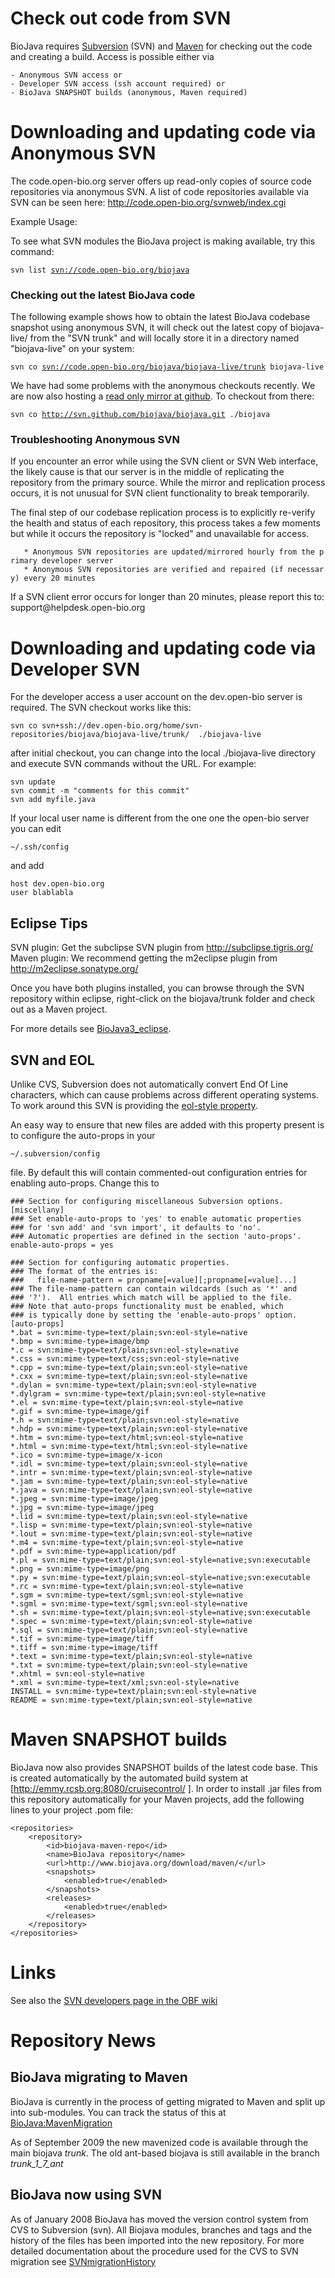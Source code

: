 =Check out code from SVN=

BioJava requires [http://subversion.tigris.org/ Subversion] (SVN) and [http://maven.apache.org/ Maven] for checking out the code and creating a build. Access is possible either via
 - Anonymous SVN access or
 - Developer SVN access (ssh account required) or
 - BioJava SNAPSHOT builds (anonymous, Maven required)

= Downloading and updating code via Anonymous SVN =

The code.open-bio.org server offers up read-only copies of source code repositories via anonymous SVN. A list of code repositories available via SVN can be seen here: http://code.open-bio.org/svnweb/index.cgi

Example Usage:

To see what SVN modules the BioJava project is making available, try this command:

 svn list svn://code.open-bio.org/biojava

===Checking out the latest BioJava code===

The following example shows how to obtain the latest BioJava codebase snapshot using anonymous SVN, it will check out the latest copy of biojava-live/ from the "SVN trunk" and will locally store it in a directory named "biojava-live" on your system:

 svn co svn://code.open-bio.org/biojava/biojava-live/trunk biojava-live

We have had some problems with the anonymous checkouts recently. We are now also hosting a [http://github.com/biojava/biojava read only mirror at github]. To checkout from there:

 svn co http://svn.github.com/biojava/biojava.git ./biojava

===Troubleshooting Anonymous SVN===

If you encounter an error while using the SVN client or SVN Web interface, the likely cause is that our server is in the middle of replicating the repository from the primary source. While the mirror and replication process occurs, it is not unusual for SVN client functionality to break temporarily.

The final step of our codebase replication process is to explicitly re-verify the health and status of each repository, this process takes a few moments but while it occurs the repository is "locked" and unavailable for access.

    * Anonymous SVN repositories are updated/mirrored hourly from the primary developer server
    * Anonymous SVN repositories are verified and repaired (if necessary) every 20 minutes 

If a SVN client error occurs for longer than 20 minutes, please report this to: support@helpdesk.open-bio.org

= Downloading and updating code via Developer SVN = 

For the developer access a user account on the dev.open-bio server is required. The SVN checkout works like this:

 svn co svn+ssh://dev.open-bio.org/home/svn-repositories/biojava/biojava-live/trunk/  ./biojava-live

after initial checkout, you can change into the local ./biojava-live directory and execute SVN commands without the URL. For example:

 svn update
 svn commit -m "comments for this commit"
 svn add myfile.java

If your local user name is different from the one one the open-bio server you can edit

 ~/.ssh/config

and add
 
 host dev.open-bio.org
 user blablabla

== Eclipse Tips ==

SVN plugin: Get the subclipse SVN plugin from [http://subclipse.tigris.org/ http://subclipse.tigris.org/]
Maven plugin: We recommend getting the m2eclipse plugin from [http://m2eclipse.sonatype.org/ http://m2eclipse.sonatype.org/] 

Once you have both plugins installed, you can browse through the SVN repository within eclipse, right-click on the biojava/trunk folder and check out as a Maven project.

For more details see [[BioJava3_eclipse]].

== SVN and EOL  ==

Unlike CVS, Subversion does not automatically convert End Of Line characters, which can cause problems
across different operating systems. To work around this SVN is providing the 
[http://svnbook.red-bean.com/en/1.1/ch07s02.html#svn-ch-7-sect-2.3.5 eol-style property].

An easy way to ensure that new files are added with this property present is to configure the auto-props in your

 ~/.subversion/config 

file. By default this will contain commented-out configuration entries for enabling auto-props. Change this to 

<pre>
### Section for configuring miscellaneous Subversion options.
[miscellany]
### Set enable-auto-props to 'yes' to enable automatic properties
### for 'svn add' and 'svn import', it defaults to 'no'.
### Automatic properties are defined in the section 'auto-props'.
enable-auto-props = yes

### Section for configuring automatic properties.
### The format of the entries is:
###   file-name-pattern = propname[=value][;propname[=value]...]
### The file-name-pattern can contain wildcards (such as '*' and
### '?').  All entries which match will be applied to the file.
### Note that auto-props functionality must be enabled, which
### is typically done by setting the 'enable-auto-props' option.
[auto-props]
*.bat = svn:mime-type=text/plain;svn:eol-style=native
*.bmp = svn:mime-type=image/bmp
*.c = svn:mime-type=text/plain;svn:eol-style=native
*.css = svn:mime-type=text/css;svn:eol-style=native
*.cpp = svn:mime-type=text/plain;svn:eol-style=native
*.cxx = svn:mime-type=text/plain;svn:eol-style=native
*.dylan = svn:mime-type=text/plain;svn:eol-style=native
*.dylgram = svn:mime-type=text/plain;svn:eol-style=native
*.el = svn:mime-type=text/plain;svn:eol-style=native
*.gif = svn:mime-type=image/gif
*.h = svn:mime-type=text/plain;svn:eol-style=native
*.hdp = svn:mime-type=text/plain;svn:eol-style=native
*.htm = svn:mime-type=text/html;svn:eol-style=native
*.html = svn:mime-type=text/html;svn:eol-style=native
*.ico = svn:mime-type=image/x-icon
*.idl = svn:mime-type=text/plain;svn:eol-style=native
*.intr = svn:mime-type=text/plain;svn:eol-style=native
*.jam = svn:mime-type=text/plain;svn:eol-style=native
*.java = svn:mime-type=text/plain;svn:eol-style=native
*.jpeg = svn:mime-type=image/jpeg
*.jpg = svn:mime-type=image/jpeg
*.lid = svn:mime-type=text/plain;svn:eol-style=native
*.lisp = svn:mime-type=text/plain;svn:eol-style=native
*.lout = svn:mime-type=text/plain;svn:eol-style=native
*.m4 = svn:mime-type=text/plain;svn:eol-style=native
*.pdf = svn:mime-type=application/pdf
*.pl = svn:mime-type=text/plain;svn:eol-style=native;svn:executable
*.png = svn:mime-type=image/png
*.py = svn:mime-type=text/plain;svn:eol-style=native;svn:executable
*.rc = svn:mime-type=text/plain;svn:eol-style=native
*.sgm = svn:mime-type=text/sgml;svn:eol-style=native
*.sgml = svn:mime-type=text/sgml;svn:eol-style=native
*.sh = svn:mime-type=text/plain;svn:eol-style=native;svn:executable
*.spec = svn:mime-type=text/plain;svn:eol-style=native
*.sql = svn:mime-type=text/plain;svn:eol-style=native
*.tif = svn:mime-type=image/tiff
*.tiff = svn:mime-type=image/tiff
*.text = svn:mime-type=text/plain;svn:eol-style=native
*.txt = svn:mime-type=text/plain;svn:eol-style=native
*.xhtml = svn:eol-style=native
*.xml = svn:mime-type=text/xml;svn:eol-style=native
INSTALL = svn:mime-type=text/plain;svn:eol-style=native
README = svn:mime-type=text/plain;svn:eol-style=native

</pre>

= Maven SNAPSHOT builds =

BioJava now also provides SNAPSHOT builds of the latest code base. This is created automatically by the automated build system at [http://emmy.rcsb.org:8080/cruisecontrol/
].  In order to install .jar files from this repository automatically for your Maven projects, add the following lines to your project .pom file:

<pre>
<repositories>
	<repository>
		<id>biojava-maven-repo</id>
		<name>BioJava repository</name>
		<url>http://www.biojava.org/download/maven/</url>
		<snapshots>
			<enabled>true</enabled>
		</snapshots>
		<releases>
			<enabled>true</enabled>
		</releases>
	</repository>
</repositories>
</pre>


= Links =
See also the [http://www.open-bio.org/wiki/SVN-Developers SVN developers page in the OBF wiki]

=Repository News=
==BioJava migrating to Maven==

BioJava is currently in the process of getting migrated to Maven and split up into sub-modules. You can track the status of this at [[BioJava:MavenMigration]]

As of September 2009 the new mavenized code is available through the main biojava ''trunk''. The old ant-based biojava is still available in the branch ''trunk_1_7_ant''

==BioJava now using SVN==

As of January 2008 BioJava has moved the version control system from 
CVS to Subversion (svn).  All Biojava modules, branches 
and tags and the history of the files has been imported into the new repository. For more detailed documentation about the procedure used for the CVS to SVN migration see
[[SVNmigrationHistory]]